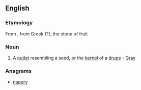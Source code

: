 ==English==

===Etymology===
From {{etyl|NL.}}, from Greek ({{etyl|grc}}?), the stone of fruit

===Noun===
{{en-noun|Pyrenae}}

# {{botany}}  A [[nutlet]] resembling a seed, or the [[kernel]] of a [[drupe]] - [[Gray]]

===Anagrams===
* [[napery#English|napery]]